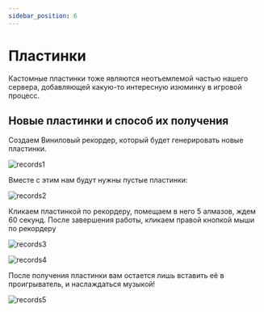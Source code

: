 ```yaml
---
sidebar_position: 6
---
```


# Пластинки

Кастомные пластинки тоже являются неотъемлемой частью нашего сервера, добавляющей какую-то интересную изюминку в игровой процесс.

## **Новые пластинки и способ их получения**

Создаем Виниловый рекордер, который будет генерировать новые пластинки.

![records1](/features/records1.jpg)

Вместе с этим нам будут нужны пустые пластинки:

![records2](/features/records2.jpg)

Кликаем пластинкой по рекордеру, помещаем в него 5 алмазов, ждем 60 секунд. После завершения работы, кликаем правой кнопкой мыши по рекордеру

![records3](/features/records3.jpg)

![records4](/features/records4.jpg)

После получения пластинки вам остается лишь вставить её в проигрыватель, и наслаждаться музыкой!

![records5](/features/records5.jpg)
